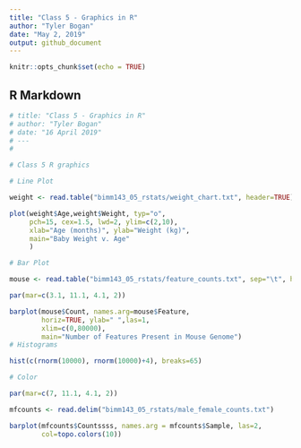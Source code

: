 ```yaml
---
title: "Class 5 - Graphics in R"
author: "Tyler Bogan"
date: "May 2, 2019"
output: github_document
---
```


```r
knitr::opts_chunk$set(echo = TRUE)
```

## R Markdown
```r
# title: "Class 5 - Graphics in R"
# author: "Tyler Bogan"
# date: "16 April 2019"
# ---
# 

# Class 5 R graphics

# Line Plot

weight <- read.table("bimm143_05_rstats/weight_chart.txt", header=TRUE)

plot(weight$Age,weight$Weight, typ="o",
     pch=15, cex=1.5, lwd=2, ylim=c(2,10),
     xlab="Age (months)", ylab="Weight (kg)",
     main="Baby Weight v. Age"
     )

# Bar Plot

mouse <- read.table("bimm143_05_rstats/feature_counts.txt", sep="\t", header=TRUE)

par(mar=c(3.1, 11.1, 4.1, 2))

barplot(mouse$Count, names.arg=mouse$Feature,
        horiz=TRUE, ylab=" ",las=1, 
        xlim=c(0,80000),
        main="Number of Features Present in Mouse Genome")
# Histograms

hist(c(rnorm(10000), rnorm(10000)+4), breaks=65)

# Color 

par(mar=c(7, 11.1, 4.1, 2))

mfcounts <- read.delim("bimm143_05_rstats/male_female_counts.txt")

barplot(mfcounts$Countssss, names.arg = mfcounts$Sample, las=2,
        col=topo.colors(10))


```
